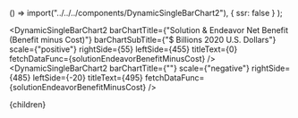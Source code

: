 


  () => import("../../../components/DynamicSingleBarChart2"),
  { ssr: false }
);

<DynamicSingleBarChart2
  barChartTitle={"Solution & Endeavor Net Benefit  (Benefit minus Cost)"}
  barChartSubTitle={"$ Billions 2020 U.S. Dollars"}
  scale={"positive"}
  rightSide={55}
  leftSide={455}
  titleText={0}
  fetchDataFunc={solutionEndeavorBenefitMinusCost}
/>
<DynamicSingleBarChart2
  barChartTitle={""}
  scale={"negative"}
  rightSide={485}
  leftSide={-20}
  titleText={495}
  fetchDataFunc={solutionEndeavorBenefitMinusCost}
/>

<SolutionEndeavorTable />

  <Article 
    focusAreaUrl={focusAreaUrl} 
    hierarchy={hierarchy} 
    site={site}
  >
    {children}
  </Article

>
